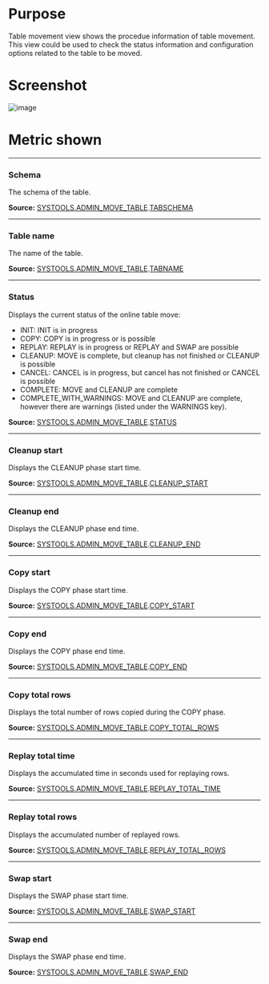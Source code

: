 # Purpose

Table movement view shows the procedue information of table movement. This view could be used to check the status information and configuration options related to the table to be moved.

# Screenshot
![image](./images/table_movement.png)



# Metric shown


<hr />

### Schema

The schema of the table.

**Source:** [SYSTOOLS.ADMIN_MOVE_TABLE](https://www.ibm.com/docs/en/db2/11.5?topic=procedure-admin-move-table-move-tables-online).[TABSCHEMA](https://www.ibm.com/docs/en/db2/11.5?topic=reference-t#r0001311)


<hr />

### Table name

The name of the table.

**Source:** [SYSTOOLS.ADMIN_MOVE_TABLE](https://www.ibm.com/docs/en/db2/11.5?topic=procedure-admin-move-table-move-tables-online).[TABNAME](https://www.ibm.com/docs/en/db2/11.5?topic=reference-t#r0001310)



<hr />

### Status

Displays the current status of the online table move:
* INIT: INIT is in progress
* COPY: COPY is in progress or is possible
* REPLAY: REPLAY is in progress or REPLAY and SWAP are possible
* CLEANUP: MOVE is complete, but cleanup has not finished or CLEANUP is possible
* CANCEL: CANCEL is in progress, but cancel has not finished or CANCEL is possible
* COMPLETE: MOVE and CLEANUP are complete
* COMPLETE_WITH_WARNINGS: MOVE and CLEANUP are complete, however there are warnings (listed under the WARNINGS key).

**Source:** [SYSTOOLS.ADMIN_MOVE_TABLE](https://www.ibm.com/docs/en/db2/11.5?topic=procedure-admin-move-table-move-tables-online).[STATUS](https://www.ibm.com/docs/en/db2/11.5?topic=procedure-admin-move-table-move-tables-online)



<hr />

### Cleanup start

Displays the CLEANUP phase start time.

**Source:** [SYSTOOLS.ADMIN_MOVE_TABLE](https://www.ibm.com/docs/en/db2/11.5?topic=procedure-admin-move-table-move-tables-online).[CLEANUP_START](https://www.ibm.com/docs/en/db2/11.5?topic=procedure-admin-move-table-move-tables-online)


<hr />

### Cleanup end

Displays the CLEANUP phase end time.

**Source:** [SYSTOOLS.ADMIN_MOVE_TABLE](https://www.ibm.com/docs/en/db2/11.5?topic=procedure-admin-move-table-move-tables-online).[CLEANUP_END](https://www.ibm.com/docs/en/db2/11.5?topic=procedure-admin-move-table-move-tables-online)


<hr />

### Copy start

Displays the COPY phase start time.

**Source:** [SYSTOOLS.ADMIN_MOVE_TABLE](https://www.ibm.com/docs/en/db2/11.5?topic=procedure-admin-move-table-move-tables-online).[COPY_START](https://www.ibm.com/docs/en/db2/11.5?topic=procedure-admin-move-table-move-tables-online)


<hr />

### Copy end

Displays the COPY phase end time.

**Source:** [SYSTOOLS.ADMIN_MOVE_TABLE](https://www.ibm.com/docs/en/db2/11.5?topic=procedure-admin-move-table-move-tables-online).[COPY_END](https://www.ibm.com/docs/en/db2/11.5?topic=procedure-admin-move-table-move-tables-online)



<hr />

### Copy total rows

Displays the total number of rows copied during the COPY phase.

**Source:** [SYSTOOLS.ADMIN_MOVE_TABLE](https://www.ibm.com/docs/en/db2/11.5?topic=procedure-admin-move-table-move-tables-online).[COPY_TOTAL_ROWS](https://www.ibm.com/docs/en/db2/11.5?topic=procedure-admin-move-table-move-tables-online)



<hr />

### Replay total time

Displays the accumulated time in seconds used for replaying rows.

**Source:** [SYSTOOLS.ADMIN_MOVE_TABLE](https://www.ibm.com/docs/en/db2/11.5?topic=procedure-admin-move-table-move-tables-online).[REPLAY_TOTAL_TIME](https://www.ibm.com/docs/en/db2/11.5?topic=procedure-admin-move-table-move-tables-online)



<hr />

### Replay total rows

Displays the accumulated number of replayed rows.

**Source:** [SYSTOOLS.ADMIN_MOVE_TABLE](https://www.ibm.com/docs/en/db2/11.5?topic=procedure-admin-move-table-move-tables-online).[REPLAY_TOTAL_ROWS](https://www.ibm.com/docs/en/db2/11.5?topic=procedure-admin-move-table-move-tables-online)


<hr />

### Swap start

Displays the SWAP phase start time.

**Source:** [SYSTOOLS.ADMIN_MOVE_TABLE](https://www.ibm.com/docs/en/db2/11.5?topic=procedure-admin-move-table-move-tables-online).[SWAP_START](https://www.ibm.com/docs/en/db2/11.5?topic=procedure-admin-move-table-move-tables-online)




<hr />

### Swap end

Displays the SWAP phase end time.

**Source:** [SYSTOOLS.ADMIN_MOVE_TABLE](https://www.ibm.com/docs/en/db2/11.5?topic=procedure-admin-move-table-move-tables-online).[SWAP_END](https://www.ibm.com/docs/en/db2/11.5?topic=procedure-admin-move-table-move-tables-online)

